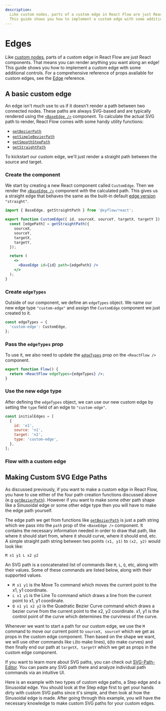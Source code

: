 ```yaml
---
description:
  Like custom nodes, parts of a custom edge in React Flow are just React components.
  This guide shows you how to implement a custom edge with some additional controls.
---
```



# Edges

Like [custom nodes](/learn/customization/custom-nodes), parts of a custom edge in
React Flow are just React components. That means you can render anything you want
along an edge! This guide shows you how to implement a custom edge with some
additional controls. For a comprehensive reference of props available for custom edges,
see the [Edge](/api-reference/types/edge-props) reference.

## A basic custom edge

An edge isn't much use to us if it doesn't render a path between two connected
nodes. These paths are always SVG-based and are typically rendered using the
[`<BaseEdge />`](/api-reference/components/base-edge) component. To calculate
the actual SVG path to render, React Flow comes with some handy utility functions:

- [`getBezierPath`](/api-reference/utils/get-bezier-path)
- [`getSimpleBezierPath`](/api-reference/utils/get-simple-bezier-path)
- [`getSmoothStepPath`](/api-reference/utils/get-smooth-step-path)
- [`getStraightPath`](/api-reference/utils/get-straight-path)

To kickstart our custom edge, we'll just render a straight path between the
source and target.

<Steps>

### Create the component

We start by creating a new React component called `CustomEdge`.
Then we render the [`<BaseEdge />`](/api-reference/components/base-edge) component with the calculated path.
This gives us a straight edge that behaves the same as the built-in default 
[edge version](/api-reference/types/edge#default-edge-types) `"straight"`.

```jsx
import { BaseEdge, getStraightPath } from '@xyflow/react';

export function CustomEdge({ id, sourceX, sourceY, targetX, targetY }) {
  const [edgePath] = getStraightPath({
    sourceX,
    sourceY,
    targetX,
    targetY,
  });

  return (
    <>
      <BaseEdge id={id} path={edgePath} />
    </>
  );
}
```



### Create `edgeTypes`

Outside of our component, we define an `edgeTypes` object.
We name our new edge type `"custom-edge"` and assign the `CustomEdge` component we just created to it.

```jsx
const edgeTypes = {
  'custom-edge': CustomEdge,
};
```

### Pass the `edgeTypes` prop

To use it, we also need to update the [`edgeTypes`](/api-reference/react-flow#edge-types) prop on
the `<ReactFlow />` component.

```jsx "edgeTypes={edgeTypes}"
export function Flow() {
  return <ReactFlow edgeTypes={edgeTypes} />;
}
```

### Use the new edge type

After defining the `edgeTypes` object, we can use our new custom edge by setting
the `type` field of an edge to `"custom-edge"`.

```jsx {6}
const initialEdges = [
  {
    id: 'e1',
    source: 'n1',
    target: 'n2',
    type: 'custom-edge',
  },
];
```

### Flow with a custom edge

<RemoteCodeViewer showEditor={false} route="learn/custom-edge" framework="react" />

</Steps>

## Making Custom SVG Edge Paths

As discussed previously, if you want to make a custom edge in React Flow, you have to use either of the four path creation functions discussed above (e.g [`getBezierPath`](/api-reference/utils/get-bezier-path)). However if you want to make some other path shape like a Sinusoidal edge or some other edge type then you will have to make the edge path yourself.

The edge path we get from functions like [`getBezierPath`](/api-reference/utils/get-bezier-path) is just a path string which we pass into the `path` prop of the `<BaseEdge />` component. It contains the necessary information needed in order to draw that path, like where it should start from, where it should curve, where it should end, etc. A simple straight path string between two points `(x1, y1)` to `(x2, y2)` would look like:

```jsx
M x1 y1 L x2 y2
```

An SVG path is a concatenated list of commands like `M`, `L`, `Q`, etc, along with their values. Some of these commands are listed below, along with their supported values.

- `M x1 y1` is the Move To command which moves the current point to the x1, y1 coordinate.
- `L x1 y1` is the Line To command which draws a line from the current point to x1, y1 coordinate.
- `Q x1 y1 x2 y2` is the Quadratic Bezier Curve command which draws a bezier curve from the current point to the x2, y2 coordinate. x1, y1 is the control point of the curve which determines the curviness of the curve.

Whenever we want to start a path for our custom edge, we use the `M` command to move our current point to `sourceX, sourceY` which we get as props in the custom edge component. Then based on the shape we want, we will use other commands like `L`(to make lines), `Q`(to make curves) and then finally end our path at `targetX, targetY` which we get as props in the custom edge component.

If you want to learn more about SVG paths, you can check out [SVG-Path-Editor](https://yqnn.github.io/svg-path-editor/). You can paste any SVG path there and analyze individual path commands via an intuitive UI.

Here is an example with two types of custom edge paths, a Step edge and a Sinusoidal edge. You should look at the Step edge first to get your hands dirty with custom SVG paths since it's simple, and then look at how the Sinusoidal edge is made. After going through this example, you will have the necessary knowledge to make custom SVG paths for your custom edges.

<RemoteCodeViewer route="learn/custom-edge-path" framework="react" />
